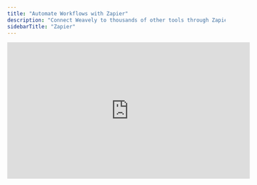 ```yaml
---
title: "Automate Workflows with Zapier"
description: "Connect Weavely to thousands of other tools through Zapier."
sidebarTitle: "Zapier"
---
```


<iframe width="560" height="315" src="https://www.youtube.com/embed/09NBDovtg0E?si=l_3WObYW1uEp3sDl" title="YouTube video player" frameborder="0" allow="accelerometer; autoplay; clipboard-write; encrypted-media; gyroscope; picture-in-picture" allowfullscreen />

We're constantly adding native integrations to third-party tools. However, we can't integrate them all\! If there's a tool you want to connect your Weavely form to, chances are it's already available on Zapier. Here's how to use Weavely in combination with Zapier.

<Steps>
  
</Steps>

<Steps>
  <Step title="Create a Personal Token">
    You'll need something called a _"personal token"_ to connect you Weavely account to Zapier. To create this token, navigate to _Settings-\>Personal Tokens_ in the dashboard. Once created you'll be able to copy and paste this token (i.e. a string of text) to Zapier in step 3.

    ![Personal Tokens Gi](/images/personal-tokens.gif)
  </Step>
  <Step title="Create a Weavely Trigger in Zapier">
    Open the form you want to include in your Zapier workflow in the Weavely dashboard. Navigate to the _Integrations_ tab and hit the _"\+ Add"_ button next to Zapier. This will automatically create a Zapier trigger for you for that form. This trigger will fire everytime a new submission is received for that form.

    <Info>
      Alternatively, you can also start this step from within Zapier. Just search for Weavely when creating the trigger and you'll be able to select which form you want to include in your Zapier automation through a dropdown.
    </Info>
    ![Zapier Create Gi](/images/zapier-create.gif)
  </Step>
  <Step title="Authenticate Weavely in Zapier">
    In the Zapier trigger you'll need to authenticate Weavely. You do this inside the trigger, using your personal token you created in Step 1. The gif below walks you through the steps required to authenticate.

    ![Zapier Auth Gi](/images/zapier-auth.gif)
  </Step>
  <Step title="Configure your Zap and Create the Flow">
    If you've followed the steps above your Weavely trigger will come pre-configured with the right form id and team id. If you've started the setup from Zapier you'll be able to select the right team and form through a dropdown.

    ![Screenshot2025 05 28at16 30 15 Pn](/images/Screenshot2025-05-28at16.30.15.png)

    In all subsequent steps of your Zap you will be able to use parts of the submissions received by your Weavely form as _field mappings_. The image below shows the example of reusing answers given by respondents to our form to use in a Slack message.

    ![Screenshot2025 05 28at16 33 56 Pn](/images/Screenshot2025-05-28at16.33.56.png)
  </Step>
</Steps>